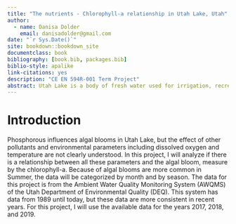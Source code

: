 ```yaml
--- 
title: "The nutrients - Chlorophyll-a relationship in Utah Lake, Utah"
author:
  - name: Danisa Dolder
    email: danisadolder@gmail.com
date: "`r Sys.Date()`"
site: bookdown::bookdown_site
documentclass: book
bibliography: [book.bib, packages.bib]
biblio-style: apalike
link-citations: yes
description: "CE EN 594R-001 Term Project"
abstract: Utah Lake is a body of fresh water used for irrigation, recreation, and potable water supply. The first pioneer settlements, that found the necessary water resources to live in this arid area, produced a change in land use, impacting ecosystems, including the aquatic one. ...
---
```


# Introduction

Phosphorous influences algal blooms in Utah Lake, but the effect of other pollutants and environmental parameters including dissolved oxygen and temperature are not clearly understood. In this project, I will analyze if there is a relationship between all these parameters and the algal bloom, measure by the chlorophyll-a. Because of algal blooms are more common in Summer, the data will be categorized by month and by season. The data for this project is from the Ambient Water Quality Monitoring System (AWQMS) of the Utah Department of Environmental Quality (DEQ). This system has data from 1989 until today, but these data are more consistent in recent years. For this project, I will use the available data for the years 2017, 2018, and 2019.
